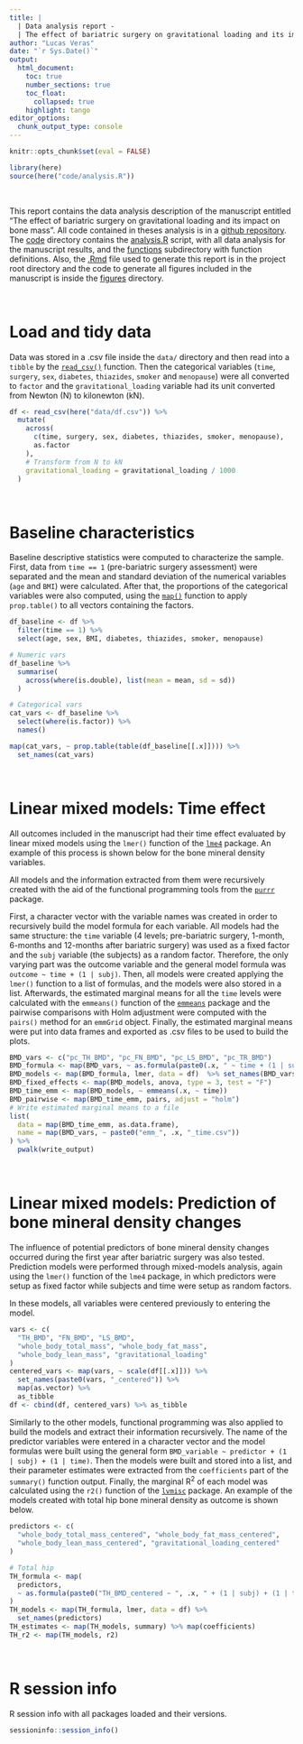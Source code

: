 ```yaml
---
title: | 
  | Data analysis report - 
  | The effect of bariatric surgery on gravitational loading and its impact on bone mass
author: "Lucas Veras"
date: "`r Sys.Date()`"
output: 
  html_document:
    toc: true
    number_sections: true
    toc_float: 
      collapsed: true
    highlight: tango
editor_options: 
  chunk_output_type: console
---
```


```r
knitr::opts_chunk$set(eval = FALSE)
```
```r
library(here)
source(here("code/analysis.R"))
```
<br> 

This report contains the data analysis description of the manuscript entitled "The effect of bariatric surgery on gravitational loading and its impact on bone mass". All code contained in theses analysis is in a [github repository](https://github.com/verasls/BaSEIB_bariatric_surgery_bone_health). The [code](https://github.com/verasls/BaSEIB_bariatric_surgery_bone_health/tree/main/code) directory contains the [analysis.R](https://github.com/verasls/BaSEIB_bariatric_surgery_bone_health/blob/main/code/analysis.R) script, with all data analysis for the manuscript results, and the [functions](https://github.com/verasls/BaSEIB_bariatric_surgery_bone_health/tree/main/code/functions) subdirectory with function definitions. Also, the [.Rmd](https://github.com/verasls/BaSEIB_bariatric_surgery_bone_health/blob/main/report.Rmd) file used to generate this report is in the project root directory and the code to generate all figures included in the manuscript is inside the [figures](https://github.com/verasls/BaSEIB_bariatric_surgery_bone_health/tree/main/figures) directory.

<br> 

# Load and tidy data

Data was stored in a .csv file inside the `data/` directory and then read into a `tibble` by the [`read_csv()`](https://readr.tidyverse.org/reference/read_delim.html) function. Then the categorical variables (`time`, `surgery`, `sex`, `diabetes`, `thiazides`, `smoker` and `menopause`) were all converted to `factor` and the `gravitational_loading` variable had its unit converted from Newton (N) to kilonewton (kN).

```r
df <- read_csv(here("data/df.csv")) %>%
  mutate(
    across(
      c(time, surgery, sex, diabetes, thiazides, smoker, menopause),
      as.factor
    ),
    # Transform from N to kN
    gravitational_loading = gravitational_loading / 1000
  )
```

<br>

# Baseline characteristics

Baseline descriptive statistics were computed to characterize the sample. First, data from `time == 1` (pre-bariatric surgery assessment) were separated and the mean and standard deviation of the numerical variables (`age` and `BMI`) were calculated. After that, the proportions of the categorical variables were also computed, using the [`map()`](https://purrr.tidyverse.org/reference/map.html) function to apply `prop.table()` to all vectors containing the factors.

```r
df_baseline <- df %>%
  filter(time == 1) %>%
  select(age, sex, BMI, diabetes, thiazides, smoker, menopause)

# Numeric vars
df_baseline %>%
  summarise(
    across(where(is.double), list(mean = mean, sd = sd))
  )

# Categorical vars
cat_vars <- df_baseline %>%
  select(where(is.factor)) %>%
  names()

map(cat_vars, ~ prop.table(table(df_baseline[[.x]]))) %>%
  set_names(cat_vars)
```

<br>

# Linear mixed models: Time effect

All outcomes included in the manuscript had their time effect evaluated by linear mixed models using the `lmer()` function of the [`lme4`](https://cran.r-project.org/web/packages/lme4/index.html) package. An example of this process is shown below for the bone mineral density variables.

All models and the information extracted from them were recursively created with the aid of the functional programming tools from the [`purrr`](https://purrr.tidyverse.org) package.

First, a character vector with the variable names was created in order to recursively build the model formula for each variable. All models had the same structure: the `time` variable (4 levels; pre-bariatric surgery, 1-month, 6-months and 12-months after bariatric surgery) was used as a fixed factor and the `subj` variable (the subjects) as a random factor. Therefore, the only varying part was the outcome variable and the general model formula was `outcome ~ time + (1 | subj)`. Then, all models were created applying the `lmer()` function to a list of formulas, and the models were also stored in a list. Afterwards, the estimated marginal means for all the `time` levels were calculated with the `emmeans()` function of the [`emmeans`](https://cran.r-project.org/web/packages/emmeans/index.html) package and the pairwise comparisons with Holm adjustment were computed with the `pairs()` method for an `emmGrid` object. Finally, the estimated marginal means were put into data frames and exported as .csv files to be used to build the plots.

```r
BMD_vars <- c("pc_TH_BMD", "pc_FN_BMD", "pc_LS_BMD", "pc_TR_BMD")
BMD_formula <- map(BMD_vars, ~ as.formula(paste0(.x, " ~ time + (1 | subj)")))
BMD_models <- map(BMD_formula, lmer, data = df)  %>% set_names(BMD_vars)
BMD_fixed_effects <- map(BMD_models, anova, type = 3, test = "F")
BMD_time_emm <- map(BMD_models, ~ emmeans(.x, ~ time))
BMD_pairwise <- map(BMD_time_emm, pairs, adjust = "holm")
# Write estimated marginal means to a file
list(
  data = map(BMD_time_emm, as.data.frame),
  name = map(BMD_vars, ~ paste0("emm_", .x, "_time.csv"))
) %>%
  pwalk(write_output)
```

<br>

# Linear mixed models: Prediction of bone mineral density changes

The influence of potential predictors of bone mineral density changes occurred during the first year after bariatric surgery was also tested. Prediction models were performed through mixed-models analysis, again using the `lmer()` function of the `lme4` package, in which predictors were setup as fixed factor while subjects and time were setup as random factors.

In these models, all variables were centered previously to entering the model.

```r
vars <- c(
  "TH_BMD", "FN_BMD", "LS_BMD",
  "whole_body_total_mass", "whole_body_fat_mass",
  "whole_body_lean_mass", "gravitational_loading"
)
centered_vars <- map(vars, ~ scale(df[[.x]])) %>%
  set_names(paste0(vars, "_centered")) %>%
  map(as.vector) %>%
  as_tibble
df <- cbind(df, centered_vars) %>% as_tibble
```
Similarly to the other models, functional programming was also applied to build the models and extract their information recursively. The name of the predictor variables were entered in a character vector and the model formulas were built using the general form `BMD_variable ~ predictor + (1 | subj) + (1 | time)`. Then the models were built and stored into a list, and their parameter estimates were extracted from the `coefficients` part of the `summary()` function output. Finally, the marginal R^2^ of each model was calculated using the `r2()` function of the [`lvmisc`](https://lveras.com/lvmisc/) package. An example of the models created with total hip bone mineral density as outcome is shown below.

```r
predictors <- c(
  "whole_body_total_mass_centered", "whole_body_fat_mass_centered",
  "whole_body_lean_mass_centered", "gravitational_loading_centered"
)

# Total hip
TH_formula <- map(
  predictors,
  ~ as.formula(paste0("TH_BMD_centered ~ ", .x, " + (1 | subj) + (1 | time)"))
)
TH_models <- map(TH_formula, lmer, data = df) %>%
  set_names(predictors)
TH_estimates <- map(TH_models, summary) %>% map(coefficients)
TH_r2 <- map(TH_models, r2)
```
<br>

# R session info

R session info with all packages loaded and their versions.

```r
sessioninfo::session_info()
```
